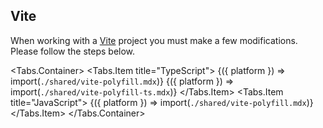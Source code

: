 
## Vite

When working with a [Vite](https://vitejs.dev) project you must make a few modifications. Please follow the steps below.

<Tabs.Container>
  <Tabs.Item title="TypeScript">
    <Fragment>
      {({ platform }) => import(`./shared/vite-polyfill.mdx`)}
    </Fragment>
    <Fragment>
      {({ platform }) => import(`./shared/vite-polyfill-ts.mdx`)}
    </Fragment>
  </Tabs.Item>
  <Tabs.Item title="JavaScript">
    <Fragment>
      {({ platform }) => import(`./shared/vite-polyfill.mdx`)}
    </Fragment>
  </Tabs.Item>
</Tabs.Container>
